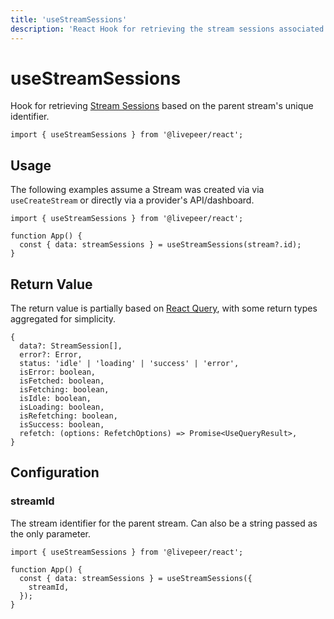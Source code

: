 ```yaml
---
title: 'useStreamSessions'
description: 'React Hook for retrieving the stream sessions associated with a stream ID.'
---
```


# useStreamSessions

Hook for retrieving [Stream Sessions](https://github.com/livepeer/livepeer.js/blob/main/packages/core/src/types/lpms.ts)
based on the parent stream's unique identifier.

```tsx
import { useStreamSessions } from '@livepeer/react';
```

## Usage

The following examples assume a Stream was created via via `useCreateStream` or directly via a provider's API/dashboard.

```tsx
import { useStreamSessions } from '@livepeer/react';

function App() {
  const { data: streamSessions } = useStreamSessions(stream?.id);
}
```

## Return Value

The return value is partially based on [React Query](https://tanstack.com/query/v4/docs/reference/useQuery), with some return types
aggregated for simplicity.

```tsx
{
  data?: StreamSession[],
  error?: Error,
  status: 'idle' | 'loading' | 'success' | 'error',
  isError: boolean,
  isFetched: boolean,
  isFetching: boolean,
  isIdle: boolean,
  isLoading: boolean,
  isRefetching: boolean,
  isSuccess: boolean,
  refetch: (options: RefetchOptions) => Promise<UseQueryResult>,
}
```

## Configuration

### streamId

The stream identifier for the parent stream. Can also be a string passed as the only parameter.

```tsx {5}
import { useStreamSessions } from '@livepeer/react';

function App() {
  const { data: streamSessions } = useStreamSessions({
    streamId,
  });
}
```
